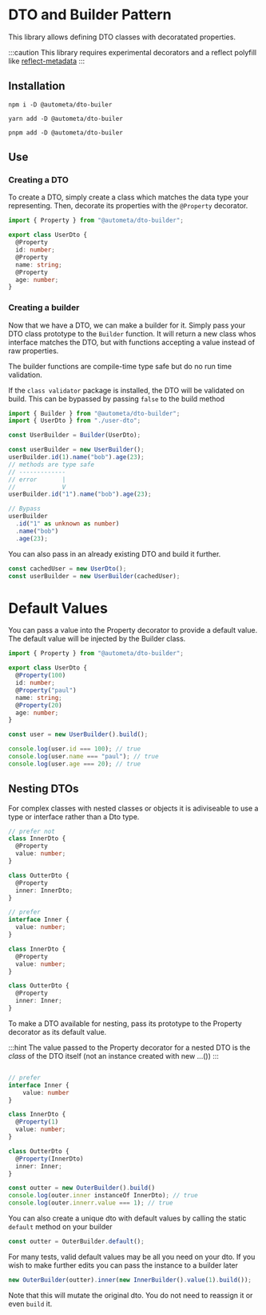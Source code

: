 
# DTO and Builder Pattern

This library allows defining DTO classes with decoratated properties.

:::caution
This library requires experimental decorators and a reflect polyfill
like [reflect-metadata](https://www.npmjs.com/package/reflect-metadata)
:::

## Installation

<Tabs>
  <TabItem value="npm" label="NPM">

    npm i -D @autometa/dto-builer

  </TabItem>

  <TabItem value="yarn" label="YARN">

    yarn add -D @autometa/dto-builer

  </TabItem>
  
  <TabItem value="pnpm" label="PNPM">

    pnpm add -D @autometa/dto-builer

  </TabItem>

</Tabs>

## Use

### Creating a DTO

To create a DTO, simply create a class which matches the data type your
representing. Then, decorate its properties with the `@Property` decorator.

```ts
import { Property } from "@autometa/dto-builder";

export class UserDto {
  @Property
  id: number;
  @Property
  name: string;
  @Property
  age: number;
}
```

### Creating a builder

Now that we have a DTO, we can make a builder for it. Simply pass
your DTO class prototype to the `Builder` function. It will return a new
class whos interface matches the DTO, but with functions accepting a value
instead of raw properties.

The builder functions are compile-time type safe but do no
run time validation.

If the `class validator` package is installed, the DTO will be validated on build. This can be bypassed by passing `false` to the build method

```ts
import { Builder } from "@autometa/dto-builder";
import { UserDto } from "./user-dto";

const UserBuilder = Builder(UserDto);

const userBuilder = new UserBuilder();
userBuilder.id(1).name("bob").age(23);
// methods are type safe
// -------------
// error       |
//             V
userBuilder.id("1").name("bob").age(23);

// Bypass
userBuilder
  .id("1" as unknown as number)
  .name("bob")
  .age(23);
```

You can also pass in an already existing DTO and build it
further.

```ts
const cachedUser = new UserDto();
const userBuilder = new UserBuilder(cachedUser);
```

# Default Values

You can pass a value into the Property decorator to provide a default value.
The default value will be injected by the Builder class.

```ts
import { Property } from "@autometa/dto-builder";

export class UserDto {
  @Property(100)
  id: number;
  @Property("paul")
  name: string;
  @Property(20)
  age: number;
}

const user = new UserBuilder().build();

console.log(user.id === 100); // true
console.log(user.name === "paul"); // true
console.log(user.age === 20); // true
```

## Nesting DTOs

For complex classes with nested classes or objects it is adiviseable to use a type
or interface rather than a Dto type.

```ts
// prefer not
class InnerDto {
  @Property
  value: number;
}

class OutterDto {
  @Property
  inner: InnerDto;
}

// prefer
interface Inner {
  value: number;
}

class InnerDto {
  @Property
  value: number;
}

class OutterDto {
  @Property
  inner: Inner;
}
```

To make a DTO available for nesting, pass its prototype to the Property decorator
as its default value.

:::hint
The value passed to the Property decorator for a nested DTO is the _class_
of the DTO itself (not an instance created with new ...())
:::

```ts

// prefer
interface Inner {
    value: number
}

class InnerDto {
  @Property(1)
  value: number;
}

class OutterDto {
  @Property(InnerDto)
  inner: Inner;
}

const outter = new OuterBuilder().build()
console.log(outer.inner instanceOf InnerDto); // true
console.log(outer.innerr.value === 1); // true
```

You can also create a unique dto with default values by calling the static `default`
method on your builder

```ts
const outter = OuterBuilder.default();
```

For many tests, valid default values may be all you need on your dto. If
you wish to make further edits you can pass the instance to a builder later

```ts
new OuterBuilder(outter).inner(new InnerBuilder().value(1).build());
```

Note that this will mutate the original dto. You do not need to reassign it or
even `build` it.
